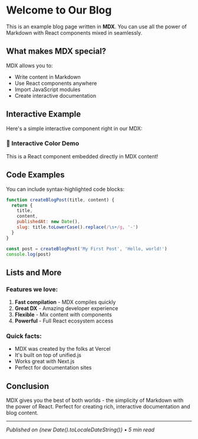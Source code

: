 # Welcome to Our Blog

This is an example blog page written in **MDX**. You can use all the power of Markdown with React components mixed in seamlessly.

## What makes MDX special?

MDX allows you to:

- Write content in Markdown
- Use React components anywhere
- Import JavaScript modules
- Create interactive documentation

## Interactive Example

Here's a simple interactive component right in our MDX:

<div className="p-6 bg-gradient-to-r from-purple-100 to-pink-100 rounded-lg border border-purple-200 my-6">
  <h3 className="text-xl font-bold text-purple-800 mb-3">🎨 Interactive Color Demo</h3>
  <p className="text-purple-700 mb-4">
    This is a React component embedded directly in MDX content!
  </p>
  <div className="flex space-x-2">
    <div className="w-8 h-8 bg-red-500 rounded"></div>
    <div className="w-8 h-8 bg-blue-500 rounded"></div>
    <div className="w-8 h-8 bg-green-500 rounded"></div>
    <div className="w-8 h-8 bg-yellow-500 rounded"></div>
  </div>
</div>

## Code Examples

You can include syntax-highlighted code blocks:

```javascript
function createBlogPost(title, content) {
  return {
    title,
    content,
    publishedAt: new Date(),
    slug: title.toLowerCase().replace(/\s+/g, '-')
  }
}

const post = createBlogPost('My First Post', 'Hello, world!')
console.log(post)
```

## Lists and More

### Features we love:

1. **Fast compilation** - MDX compiles quickly
2. **Great DX** - Amazing developer experience
3. **Flexible** - Mix content with components
4. **Powerful** - Full React ecosystem access

### Quick facts:

- MDX was created by the folks at Vercel
- It's built on top of unified.js
- Works great with Next.js
- Perfect for documentation sites

## Conclusion

MDX gives you the best of both worlds - the simplicity of Markdown with the power of React. Perfect for creating rich, interactive documentation and blog content.

---

*Published on {new Date().toLocaleDateString()} • 5 min read* 